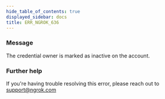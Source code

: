 ```yaml
---
hide_table_of_contents: true
displayed_sidebar: docs
title: ERR_NGROK_636
---
```




### Message

The credential owner is marked as inactive on the account.

<ErrorDetails error="err_ngrok_636" />

### Further help

If you're having trouble resolving this error, please reach out to [support@ngrok.com](mailto:support@ngrok.com?subject=Help%20with%20ERR_NGROK_636)
